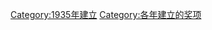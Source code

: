 {{cat topic in year| topic=建立的奖项|year=1935}}
[[Category:1935年建立|Category:1935年建立]]
[[Category:各年建立的奖项|Category:各年建立的奖项]]